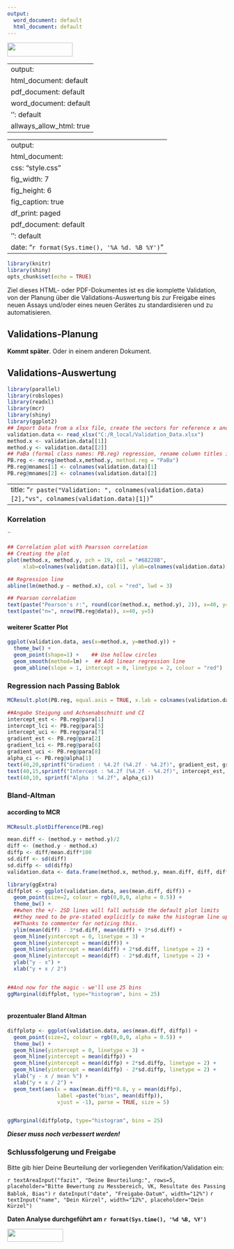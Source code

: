 ```yaml
---
output:
  word_document: default
  html_document: default
---
```

![](logo_pos.png){width="150" height="32"}

---
output:
  html_document: default
  pdf_document: default
  word_document: default
  '': default
  allways_allow_html: true
---




---
output:
  html_document:
    css: "style.css"
    fig_width: 7
    fig_height: 6
    fig_caption: true
    df_print: paged
  pdf_document: default
  '': default
date: "`r format(Sys.time(), '%A %d. %B %Y')`"
---



```r
library(knitr)
library(shiny)
opts_chunk$set(echo = TRUE)
```



Ziel dieses HTML- oder PDF-Dokumentes ist es die komplette Validation, von der Planung über die Validations-Auswertung bis zur Freigabe eines neuen Assays und/oder eines neuen Gerätes zu standardisieren und zu automatisieren.

## Validations-Planung

**Kommt später**. Oder in einem anderen Dokument.


## Validations-Auswertung









<!-- Prepare libraries and import data from Excel -->
<!-- create vectors method.x and method.y, run Passing Bablok regression -->
<!-- change column names in PB.reg@mnames to prepare for dynamic title-, axis- & legend labels-->

```r

library(parallel)
library(robslopes)
library(readxl)
library(mcr)
library(shiny)
library(ggplot2)
## Import Data from a xlsx file, create the vectors for reference x and test y
validation.data <- read_xlsx("C:/R_local/Validation_Data.xlsx")
method.x <- validation.data[[1]]
method.y <- validation.data[[2]]
## PaBa (formal class names: PB.reg) regression, rename column titles in PB.reg@mnames
PB.reg <- mcreg(method.x,method.y, method.reg = "PaBa")
PB.reg@mnames[1] <- colnames(validation.data)[1]
PB.reg@mnames[2] <- colnames(validation.data)[2]

```

---
title: "`r paste("Validation: ", colnames(validation.data)[2],"vs", colnames(validation.data)[1])`"
---


<!-- Pearsson correlation and plot, sample number n from PB.reg@data -->


### Korrelation
¨


```r

## Correlation plot with Pearsson correlation
## Creating the plot
plot(method.x, method.y, pch = 19, col = "#68228B", 
     xlab=colnames(validation.data)[1], ylab=colnames(validation.data)[2])

## Regression line
abline(lm(method.y ~ method.x), col = "red", lwd = 3)

## Pearson correlation
text(paste("Pearson's r:", round(cor(method.x, method.y), 2)), x=40, y=10)
text(paste("n=", nrow(PB.reg@data)), x=40, y=5)

```

#### weiterer Scatter Plot

```r

ggplot(validation.data, aes(x=method.x, y=method.y)) +
  theme_bw() + 
  geom_point(shape=1) +    ## Use hollow circles
  geom_smooth(method=lm) +  ## Add linear regression line 
  geom_abline(slope = 1, intercept = 0, linetype = 2, colour = "red")

```



### Regression nach Passing Bablok

<!-- Passing Bablok Plot mit Steigung, Achsenabschnitt, Spearman's correlation  -->

```r

MCResult.plot(PB.reg, equal.axis = TRUE, x.lab = colnames(validation.data)[1], y.lab = colnames(validation.data)[2], points.col = "#68228B", points.pch = 19, ci.area = TRUE, ci.area.col = "#0000FF50", main = paste(colnames(validation.data)[2], "vs", colnames(validation.data)[1]), sub = "", add.cor = TRUE, cor.method = "spearman", add.grid = FALSE, points.cex = 1)

##Angabe Steigung und Achsenabschnitt und CI
intercept_est <- PB.reg@para[1]
intercept_lci <- PB.reg@para[5]
intercept_uci <- PB.reg@para[7]
gradient_est <- PB.reg@para[2]
gradient_lci <- PB.reg@para[6]
gradient_uci <- PB.reg@para[8]
alpha_ci <- PB.reg@alpha[1]
text(40,20,sprintf("Gradient : %4.2f (%4.2f - %4.2f)", gradient_est, gradient_lci, gradient_uci))
text(40,15,sprintf("Intercept : %4.2f (%4.2f - %4.2f)", intercept_est, intercept_lci, intercept_uci))
text(40,10, sprintf("Alpha : %4.2f", alpha_ci))

```





### Bland-Altman

#### according to MCR

```r

MCResult.plotDifference(PB.reg)

```


```r






mean.diff <- (method.y + method.y)/2
diff <- (method.y - method.x)
diffp <- diff/mean.diff*100
sd.diff <- sd(diff)
sd.diffp <- sd(diffp)
validation.data <- data.frame(method.x, method.y, mean.diff, diff, diffp)

library(ggExtra)
diffplot <- ggplot(validation.data, aes(mean.diff, diff)) + 
  geom_point(size=2, colour = rgb(0,0,0, alpha = 0.5)) + 
  theme_bw() + 
  ##when the +/- 2SD lines will fall outside the default plot limits 
  ##they need to be pre-stated explicitly to make the histogram line up     ##properly. 
  ##Thanks to commenter for noticing this.
  ylim(mean(diff) - 3*sd.diff, mean(diff) + 3*sd.diff) +
  geom_hline(yintercept = 0, linetype = 3) +
  geom_hline(yintercept = mean(diff)) +
  geom_hline(yintercept = mean(diff) + 2*sd.diff, linetype = 2) +
  geom_hline(yintercept = mean(diff) - 2*sd.diff, linetype = 2) +
  ylab("y - x") +
  xlab("y + x / 2")


##And now for the magic - we'll use 25 bins
ggMarginal(diffplot, type="histogram", bins = 25)



```


####  prozentualer Bland Altman

```r

diffplotp <- ggplot(validation.data, aes(mean.diff, diffp)) + 
  geom_point(size=2, colour = rgb(0,0,0, alpha = 0.5)) + 
  theme_bw() + 
  geom_hline(yintercept = 0, linetype = 3) +
  geom_hline(yintercept = mean(diffp)) +
  geom_hline(yintercept = mean(diffp) + 2*sd.diffp, linetype = 2) +
  geom_hline(yintercept = mean(diffp) - 2*sd.diffp, linetype = 2) +
  ylab("y - x / mean %") +
  xlab("y + x / 2") +
  geom_text(aes(x = max(mean.diff)*0.8, y = mean(diffp), 
                label =paste("bias", mean(diffp)), 
                vjust = -1), parse = TRUE, size = 5)


ggMarginal(diffplotp, type="histogram", bins = 25)


```




<!-- ## Note that the `echo = FALSE` parameter was added to the code chunk to prevent printing of the ## R code that generated the plot. -->

***Dieser muss noch verbessert werden!***

### Schlussfolgerung und Freigabe

<!-- User Input zur Beurteilung und Freigabe -->

Bitte gib hier Deine Beurteilung der vorliegenden Verifikation/Validation ein:  


`r textAreaInput("fazit", "Deine Beurteilung:", rows=5, placeholder="Bitte Bewertung zu Messbereich, VK, Resultate des Passing Bablok, Bias")`
`r dateInput("date", "Freigabe-Datum", width="12%")`
`r textInput("name", "Dein Kürzel", width="12%", placeholder="Dein Kürzel")`



  
<!-- Informationen zum Dokument und CI   -->
**Daten Analyse durchgeführt am `r format(Sys.time(), '%d %B, %Y')`**


<img src="C:/Users/oliver.speer/Pictures/logo_pos.png" width="128" height="30" style="vertical-align:top">


